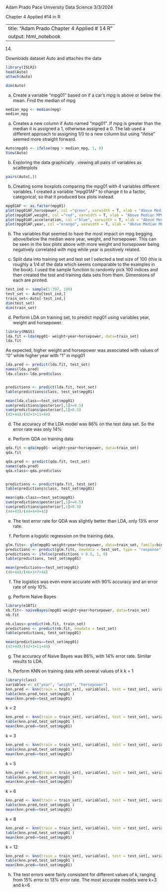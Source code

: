 Adam Prado
Pace University Data Science
3/3/2024

Chapter 4 Applied #14 in R

---
title: "Adam Prado Chapter 4 Applied # 14 R"
output: html_notebook
---

14)

Downloads dataset Auto and attaches the data
```{r}
library(ISLR2)
head(Auto)
attach(Auto)

```
```{r}
dim(Auto)
```
a) Create a variable "mpg01" based on if a car's mpg is above or below the mean.
Find the median of mpg
```{r}
median_mpg <- median(mpg)
median_mpg
```
a) Creates a new column if Auto named "mpg01".  If mpg is greater than the median it is assigned a 1, otherwise assigned a 0.  The lab used a different approach to assigning 1/0 to a new column but using "ifelse" seemed more straight forward.
```{r}
Auto$mpg01 <- ifelse(mpg > median_mpg, 1, 0)
View(Auto)
```

b) Exploring the data graphically .
viewing all pairs of variables as scatterplots
```{r}
pairs(Auto[,])
```
b) Creating some boxplots comparing the mpg01 with 4 variables different variables. 
I created a variable "mpg01AF" to change it to a factor, categorical, so that it produced box plots instead.
```{r}
mpg01AF <- as.factor(mpg01)
plot(mpg01AF,horsepower, col ="green", varwidth = T, xlab = "Above Median MPG", ylab="Horsepower", main = "Above median mpg vs horsepower")
plot(mpg01AF,weight, col ="red", varwidth = T, xlab = "Above Median MPG", ylab="weight", main = "Above median mpg vs weight")
plot(mpg01AF,acceleration, col ="blue", varwidth = T, xlab = "Above Median MPG", ylab="Acceleration", main = "Above median mpg vs acceleration")
plot(mpg01AF,year, col ="orange", varwidth = T, xlab = "Above Median MPG", ylab="year", main = "Above median mpg vs year")

```
b) The variables that seemed to have the most impact on mpg begging above/below the median were year, weight, and horsepower.  This can be seen in the box plots above with more weight and horsepower being negatively correlated with mpg while year is positively related.

c) Split data into training set and test set
I selected a test size of 100 (this is roughly a 1/4 of the data which seems comparable to the examples in the book).  I used the sample function to randomly pick 100 indices and then created the test and training data sets from them.  Dimensions of each are printed.
```{r}
test_ind <- sample(1:397, 100)
test_set <- Auto[test_ind,]
train_set<-Auto[-test_ind,]
dim(test_set)
dim(train_set)
```
d) Perform LDA on training set, to predict mpg01 using variables year, weight and horsepower.
```{r}
library(MASS)
lda.fit <-lda(mpg01~ weight+year+horsepower, data=train_set)
lda.fit
```
As expected, higher weight and horsepower was associated with values of "0" while higher year with "1" in mpg01

```{r}
lda.pred <- predict(lda.fit, test_set)
names(lda.pred)
lda.class<-lda.pred$class


predictions <- predict(lda.fit, test_set)
table(predictions$class, test_set$mpg01)

```
```{r}
mean(lda.class==test_set$mpg01)
sum(predictions$posterior[,1]>=0.5)
sum(predictions$posterior[,1]<0.5)
(42+44)/(42+3+11+44)
```
d) The accuracy of the LDA model was 86% on the test data set.  So the error rate was only 14%

e) Perform QDA on training data
```{r}
qda.fit <-qda(mpg01~ weight+year+horsepower, data=train_set)
qda.fit
```
```{r}
qda.pred <- predict(qda.fit, test_set)
names(qda.pred)
qda.class<-qda.pred$class


predictions <- predict(qda.fit, test_set)
table(predictions$class, test_set$mpg01)
```
```{r}
mean(qda.class==test_set$mpg01)
sum(predictions$posterior[,1]>=0.5)
sum(predictions$posterior[,1]<0.5)
(44+43)/(44+4+9+43)
```
e)  The test error rate for QDA was slightly better than LDA, only 13% error rate.

f) Perform a logistic regression on the training data.
```{r}
glm.fits<- glm(mpg01~weight+year+horsepower, data=train_set, family=binomial)
predictions <- predict(glm.fits, newdata = test_set, type = "response")
predictions <- ifelse(predictions > 0.5, 1, 0)
table(predictions, test_set$mpg01)
```

```{r}
mean(predictions==test_set$mpg01)
(46+44)/(46+3+7+44)
```
f)  The logistics was even more accurate with 90% accuracy and an error rate of only 10%.

g)  Perform Naive Bayes
```{r}
library(e1071)
nb.fit<- naiveBayes(mpg01~weight+year+horsepower, data=train_set)
nb.fit
```
```{r}
nb.class<-predict(nb.fit, train_set)
predictions <- predict(nb.fit, newdata = test_set)
table(predictions, test_set$mpg01)

```
```{r}
mean(predictions==test_set$mpg01)
(42+44)/(42+3+11+44)
```
g) The accuracy of Naive Bayes was 86%, with 14% error rate.  Similar results to LDA.

h) Perform KNN on training data with several values of k
k = 1
```{r}
library(class)
variables <- c("year", "weight", "horsepower")
knn.pred <- knn(train = train_set[, variables], test = test_set[, variables], cl = train_set$mpg01, k = 1)
table(knn.pred,test_set$mpg01 )
mean(knn.pred==test_set$mpg01)

```
k = 2
```{r}
knn.pred <- knn(train = train_set[, variables], test = test_set[, variables], cl = train_set$mpg01, k = 2)
table(knn.pred,test_set$mpg01 )
mean(knn.pred==test_set$mpg01)

```
k = 3
```{r}
knn.pred <- knn(train = train_set[, variables], test = test_set[, variables], cl = train_set$mpg01, k = 3)
table(knn.pred,test_set$mpg01 )
mean(knn.pred==test_set$mpg01)

```
k = 5
```{r}
knn.pred <- knn(train = train_set[, variables], test = test_set[, variables], cl = train_set$mpg01, k = 5)
table(knn.pred,test_set$mpg01 )
mean(knn.pred==test_set$mpg01)

```

k = 6
```{r}
knn.pred <- knn(train = train_set[, variables], test = test_set[, variables], cl = train_set$mpg01, k = 6)
table(knn.pred,test_set$mpg01 )
mean(knn.pred==test_set$mpg01)

```

k = 8
```{r}
knn.pred <- knn(train = train_set[, variables], test = test_set[, variables], cl = train_set$mpg01, k = 8)
table(knn.pred,test_set$mpg01 )
mean(knn.pred==test_set$mpg01)

```

k = 12
```{r}
knn.pred <- knn(train = train_set[, variables], test = test_set[, variables], cl = train_set$mpg01, k = 12)
table(knn.pred,test_set$mpg01 )
mean(knn.pred==test_set$mpg01)

```

h) The test errors were fairly consistent for different values of k, ranging from 15% error to 13% error rate. The most accurate models were k=3 and k=6

